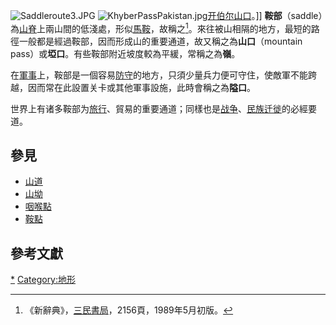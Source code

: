 [[File:Saddleroute3.JPG|thumb]]
[[File:KhyberPassPakistan.jpg|right]][[开伯尔山口|开伯尔山口]]。]]
'''鞍部'''（saddle）為[[山脊|山脊]]上兩山間的低淺處，形似[[馬鞍|馬鞍]]，故稱之<ref>《新辭典》，[[三民書局|三民書局]]，2156頁，1989年5月初版。</ref>。來往被山相隔的地方，最短的路徑一般都是經過鞍部，因而形成山的重要通道，故又稱之為'''山口'''（mountain pass）或'''埡口'''。有些鞍部附近坡度較為平緩，常稱之為'''嶺'''。

在[[軍事|軍事]]上，鞍部是一個容易[[防守|防守]]的地方，只須少量兵力便可守住，使敵軍不能跨越，因而常在此設置关卡或其他軍事設施，此時會稱之為'''隘口'''。

世界上有诸多鞍部为[[旅行|旅行]]、貿易的重要通道；同樣也是[[战争|战争]]、[[民族|民族]][[迁徙|迁徙]]的必經要道。

== 參見 ==
* [[山道|山道]]
* [[山坳|山坳]]
* [[咽喉點|咽喉點]]
* [[鞍點|鞍點]]

==參考文獻==
<div class="references-small">
<references/>
</div>

[[Category:山口|*]]
[[Category:地形|Category:地形]]